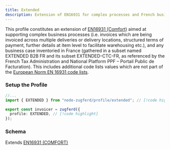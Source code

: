```yaml
---
title: Extended
description: Extension of EN16931 for complex processes and French business cases.
---
```



This profile constitutes an extension of [EN16931 (Comfort)](/docs/profiles/en16931)
aimed at supporting complex business processes (i.e. invoices which are being invoiced across
multiple deliveries or delivery locations, structured terms of payment, further details at item level to
facilitate warehousing etc.), and any business case inventoried in France (gathered in a subset named
EXTENDED B2B FR and its subset EXTENDED-CTC-FR, as referenced by the French Tax Administration
and National Platform PPF – Portail Public de Facturation). This includes additional code lists values
which are not part of the [European Norm EN 16931 code lists](https://ec.europa.eu/digital-building-blocks/sites/display/DIGITAL/Registry+of+supporting+artefacts+to+implement+EN16931).

### Setup the Profile

```ts title="invoicer.ts"
//...
import { EXTENDED } from "node-zugferd/profile/extended"; // [!code highlight]

export const invoicer = zugferd({
  profile: EXTENDED, // [!code highlight]
});
```

### Schema

Extends [EN16931 (COMFORT)](/docs/profiles/en16931)

<ProfileTree schema={EXTENDED.schema} />
